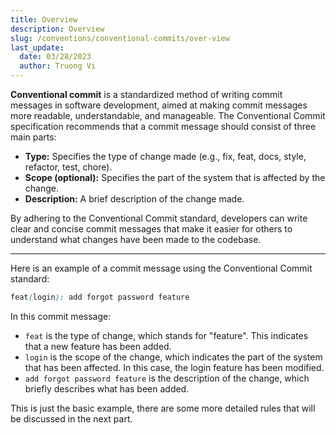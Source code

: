 ```yaml
---
title: Overview
description: Overview
slug: /conventions/conventional-commits/over-view
last_update:
  date: 03/28/2023
  author: Truong Vi
---
```


**Conventional commit** is a standardized method of writing commit messages in software development, aimed at making commit messages more readable, understandable, and manageable. The Conventional Commit specification recommends that a commit message should consist of three main parts:

  - **Type:** Specifies the type of change made (e.g., fix, feat, docs, style, refactor, test, chore).
  - **Scope (optional):** Specifies the part of the system that is affected by the change.
  - **Description:** A brief description of the change made.

By adhering to the Conventional Commit standard, developers can write clear and concise commit messages that make it easier for others to understand what changes have been made to the codebase.

---

Here is an example of a commit message using the Conventional Commit standard:

```scss
feat(login): add forgot password feature
```

In this commit message:

- `feat` is the type of change, which stands for "feature". This indicates that a new feature has been added.
- `login` is the scope of the change, which indicates the part of the system that has been affected. In this case, the login feature has been modified.
- `add forgot password feature` is the description of the change, which briefly describes what has been added.

This is just the basic example, there are some more detailed rules that will be discussed in the next part.
